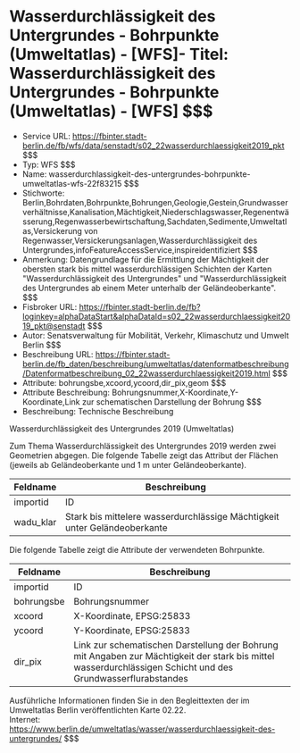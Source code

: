 # Wasserdurchlässigkeit des Untergrundes - Bohrpunkte (Umweltatlas) - [WFS]- Titel: Wasserdurchlässigkeit des Untergrundes - Bohrpunkte (Umweltatlas) - [WFS] $$$
- Service URL: https://fbinter.stadt-berlin.de/fb/wfs/data/senstadt/s02_22wasserdurchlaessigkeit2019_pkt $$$
- Typ: WFS $$$
- Name: wasserdurchlassigkeit-des-untergrundes-bohrpunkte-umweltatlas-wfs-22f83215 $$$
- Stichworte: Berlin,Bohrdaten,Bohrpunkte,Bohrungen,Geologie,Gestein,Grundwasserverhältnisse,Kanalisation,Mächtigkeit,Niederschlagswasser,Regenentwässerung,Regenwasserbewirtschaftung,Sachdaten,Sedimente,Umweltatlas,Versickerung von Regenwasser,Versickerungsanlagen,Wasserdurchlässigkeit des Untergrundes,infoFeatureAccessService,inspireidentifiziert $$$
- Anmerkung: Datengrundlage für die Ermittlung der Mächtigkeit der obersten stark bis mittel wasserdurchlässigen Schichten der Karten "Wasserdurchlässigkeit des Untergrundes" und "Wasserdurchlässigkeit des Untergrundes ab einem Meter unterhalb der Geländeoberkante". $$$
- Fisbroker URL: https://fbinter.stadt-berlin.de/fb?loginkey=alphaDataStart&alphaDataId=s02_22wasserdurchlaessigkeit2019_pkt@senstadt $$$
- Autor: Senatsverwaltung für Mobilität, Verkehr, Klimaschutz und Umwelt Berlin $$$
- Beschreibung URL: https://fbinter.stadt-berlin.de/fb_daten/beschreibung/umweltatlas/datenformatbeschreibung/Datenformatbeschreibung_02_22wasserdurchlaessigkeit2019.html $$$
- Attribute: bohrungsbe,xcoord,ycoord,dir_pix,geom $$$
- Attribute Beschreibung: Bohrungsnummer,X-Koordinate,Y-Koordinate,Link zur schematischen Darstellung der Bohrung $$$
- Beschreibung: Technische Beschreibung 

Wasserdurchlässigkeit des Untergrundes 2019 (Umweltatlas)

Zum Thema Wasserdurchlässigkeit des Untergrundes 2019 werden zwei Geometrien abgegen. Die folgende Tabelle zeigt das Attribut der Flächen (jeweils ab Geländeoberkante und 1 m unter Geländeoberkante).

| Feldname   | Beschreibung                                                              |
| ---------- | ------------------------------------------------------------------------- |
| importid   | ID                                                                        |
| wadu\_klar | Stark bis mittelere wasserdurchlässige Mächtigkeit unter Geländeoberkante |

  
Die folgende Tabelle zeigt die Attribute der verwendeten Bohrpunkte.

| Feldname   | Beschreibung                                                                                                                                                 |
| ---------- | ------------------------------------------------------------------------------------------------------------------------------------------------------------ |
| importid   | ID                                                                                                                                                           |
| bohrungsbe | Bohrungsnummer                                                                                                                                               |
| xcoord     | X-Koordinate, EPSG:25833                                                                                                                                     |
| ycoord     | Y-Koordinate, EPSG:25833                                                                                                                                     |
| dir\_pix   | Link zur schematischen Darstellung der Bohrung mit Angaben zur Mächtigkeit der stark bis mittel wasserdurchlässigen Schicht und des Grundwasserflurabstandes |

  
Ausführliche Informationen finden Sie in den Begleittexten der im Umweltatlas Berlin veröffentlichten Karte 02.22.  
Internet: https://www.berlin.de/umweltatlas/wasser/wasserdurchlaessigkeit-des-untergrundes/ $$$
